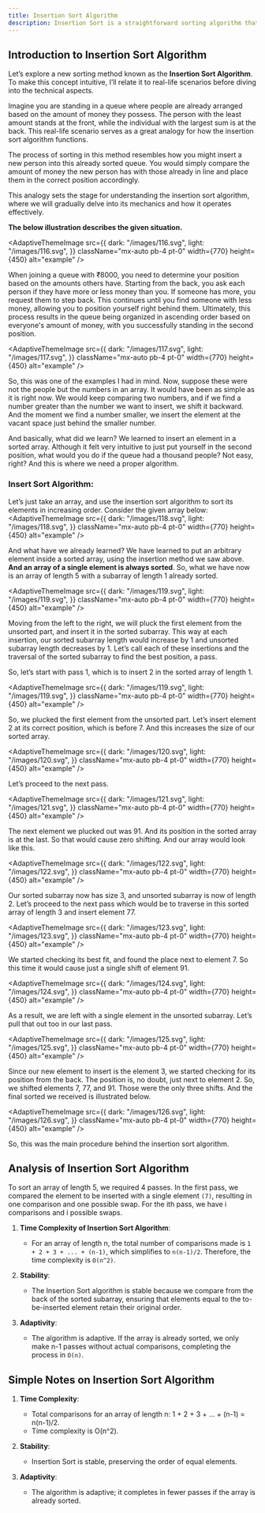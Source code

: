 ```yaml
---
title: Insertion Sort Algorithm
description: Insertion Sort is a straightforward sorting algorithm that builds a sorted array one element at a time. It works by taking each element from the unsorted portion and inserting it into the correct position within the sorted portion. While it has a time complexity of O(n²) in the worst case, it performs well for small datasets or partially sorted arrays.
---
```


## Introduction to Insertion Sort Algorithm

Let’s explore a new sorting method known as the **Insertion Sort Algorithm**. To make this concept intuitive, I’ll relate it to real-life scenarios before diving into the technical aspects.

Imagine you are standing in a queue where people are already arranged based on the amount of money they possess. The person with the least amount stands at the front, while the individual with the largest sum is at the back. This real-life scenario serves as a great analogy for how the insertion sort algorithm functions.

The process of sorting in this method resembles how you might insert a new person into this already sorted queue. You would simply compare the amount of money the new person has with those already in line and place them in the correct position accordingly. 

This analogy sets the stage for understanding the insertion sort algorithm, where we will gradually delve into its mechanics and how it operates effectively.

**The below illustration describes the given situation.**

<AdaptiveThemeImage
  src={{
    dark: "/images/116.svg",
    light: "/images/116.svg",
  }}
  className="mx-auto pb-4 pt-0"
  width={770}
  height={450}
  alt="example"
/>

When joining a queue with ₹8000, you need to determine your position based on the amounts others have. Starting from the back, you ask each person if they have more or less money than you. If someone has more, you request them to step back. This continues until you find someone with less money, allowing you to position yourself right behind them. Ultimately, this process results in the queue being organized in ascending order based on everyone's amount of money, with you successfully standing in the second position.

<AdaptiveThemeImage
  src={{
    dark: "/images/117.svg",
    light: "/images/117.svg",
  }}
  className="mx-auto pb-4 pt-0"
  width={770}
  height={450}
  alt="example"
/>

So, this was one of the examples I had in mind. Now, suppose these were not the people but the numbers in an array. It would have been as simple as it is right now. We would keep comparing two numbers, and if we find a number greater than the number we want to insert, we shift it backward. And the moment we find a number smaller, we insert the element at the vacant space just behind the smaller number. 

And basically, what did we learn? We learned to insert an element in a sorted array. Although it felt very intuitive to just put yourself in the second position, what would you do if the queue had a thousand people? Not easy, right? And this is where we need a proper algorithm.

### Insert Sort Algorithm:

Let’s just take an array, and use the insertion sort algorithm to sort its elements in increasing order.
Consider the given array below:
<AdaptiveThemeImage
  src={{
    dark: "/images/118.svg",
    light: "/images/118.svg",
  }}
  className="mx-auto pb-4 pt-0"
  width={770}
  height={450}
  alt="example"
/>

And what have we already learned? We have learned to put an arbitrary element inside a sorted array, using the insertion method we saw above. **And an array of a single element is always sorted**. So, what we have now is an array of length 5 with a subarray of length 1 already sorted.

<AdaptiveThemeImage
  src={{
    dark: "/images/119.svg",
    light: "/images/119.svg",
  }}
  className="mx-auto pb-4 pt-0"
  width={770}
  height={450}
  alt="example"
/>

Moving from the left to the right, we will pluck the first element from the unsorted part, and insert it in the sorted subarray. This way at each insertion, our sorted subarray length would increase by 1 and unsorted subarray length decreases by 1. Let’s call each of these insertions and the traversal of the sorted subarray to find the best position, a pass.

So, let’s start with pass 1, which is to insert 2 in the sorted array of length 1.

<AdaptiveThemeImage
  src={{
    dark: "/images/119.svg",
    light: "/images/119.svg",
  }}
  className="mx-auto pb-4 pt-0"
  width={770}
  height={450}
  alt="example"
/>

So, we plucked the first element from the unsorted part. Let’s insert element 2 at its correct position, which is before 7. And this increases the size of our sorted array.

<AdaptiveThemeImage
  src={{
    dark: "/images/120.svg",
    light: "/images/120.svg",
  }}
  className="mx-auto pb-4 pt-0"
  width={770}
  height={450}
  alt="example"
/>

Let’s proceed to the next pass.

<AdaptiveThemeImage
  src={{
    dark: "/images/121.svg",
    light: "/images/121.svg",
  }}
  className="mx-auto pb-4 pt-0"
  width={770}
  height={450}
  alt="example"
/>

The next element we plucked out was 91. And its position in the sorted array is at the last. So that would cause zero shifting. And our array would look like this.

<AdaptiveThemeImage
  src={{
    dark: "/images/122.svg",
    light: "/images/122.svg",
  }}
  className="mx-auto pb-4 pt-0"
  width={770}
  height={450}
  alt="example"
/>

Our sorted subarray now has size 3, and unsorted subarray is now of length 2. Let’s proceed to the next pass which would be to traverse in this sorted array of length 3 and insert element 77.

<AdaptiveThemeImage
  src={{
    dark: "/images/123.svg",
    light: "/images/123.svg",
  }}
  className="mx-auto pb-4 pt-0"
  width={770}
  height={450}
  alt="example"
/>

We started checking its best fit, and found the place next to element 7. So this time it would cause just a single shift of element 91.

<AdaptiveThemeImage
  src={{
    dark: "/images/124.svg",
    light: "/images/124.svg",
  }}
  className="mx-auto pb-4 pt-0"
  width={770}
  height={450}
  alt="example"
/>

As a result, we are left with a single element in the unsorted subarray. Let’s pull that out too in our last pass.

<AdaptiveThemeImage
  src={{
    dark: "/images/125.svg",
    light: "/images/125.svg",
  }}
  className="mx-auto pb-4 pt-0"
  width={770}
  height={450}
  alt="example"
/>

Since our new element to insert is the element 3, we started checking for its position from the back. The position is, no doubt, just next to element 2. So, we shifted elements 7, 77, and 91. Those were the only three shifts.  And the final sorted we received is illustrated below.

<AdaptiveThemeImage
  src={{
    dark: "/images/126.svg",
    light: "/images/126.svg",
  }}
  className="mx-auto pb-4 pt-0"
  width={770}
  height={450}
  alt="example"
/>

So, this was the main procedure behind the insertion sort algorithm.



## Analysis of Insertion Sort Algorithm

To sort an array of length 5, we required 4 passes. In the first pass, we compared the element to be inserted with a single element `(7)`, resulting in one comparison and one possible swap. For the ith pass, we have i comparisons and i possible swaps.

1. **Time Complexity of Insertion Sort Algorithm**:
   - For an array of length n, the total number of comparisons made is `1 + 2 + 3 + ... + (n-1)`, which simplifies to `n(n-1)/2`. Therefore, the time complexity is `O(n^2)`.

2. **Stability**:
   - The Insertion Sort algorithm is stable because we compare from the back of the sorted subarray, ensuring that elements equal to the to-be-inserted element retain their original order.

3. **Adaptivity**:
   - The algorithm is adaptive. If the array is already sorted, we only make n-1 passes without actual comparisons, completing the process in `O(n)`.


## Simple Notes on Insertion Sort Algorithm

1. **Time Complexity**:
   - Total comparisons for an array of length n: 1 + 2 + 3 + ... + (n-1) = n(n-1)/2.
   - Time complexity is O(n^2).

2. **Stability**:
   - Insertion Sort is stable, preserving the order of equal elements.

3. **Adaptivity**:
   - The algorithm is adaptive; it completes in fewer passes if the array is already sorted.
